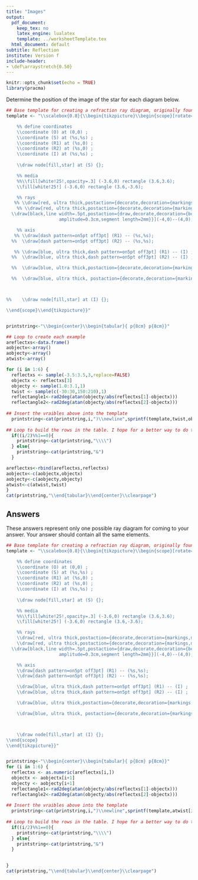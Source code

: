 ```yaml
---
title: "Images"
output:
  pdf_document: 
    keep_tex: no
    latex_engine: lualatex
    template: ../worksheetTemplate.tex
  html_document: default
subtitle: Reflection
institute: Version f
include-header:
- \def\arraystretch{0.50}
---
```


```r
knitr::opts_chunk$set(echo = TRUE)
library(pracma)
```

Determine the position of the image of the star for each diagram below.

```r

## Base template for creating a refraction ray diagram, originally found here: http://texample.net/tikz/examples/refraction/
template <- "\\scalebox{0.8}{\\begin{tikzpicture}\\begin{scope}[rotate=%s]

    %% define coordinates
    \\coordinate (O) at (0,0) ;
    \\coordinate (S) at (%s,%s) ;
    \\coordinate (R1) at (%s,0) ;
    \\coordinate (R2) at (%s,0) ;
    \\coordinate (I) at (%s,%s) ;
    
    \\draw node[fill,star] at (S) {};

    %% media
    %%\\fill[white!25!,opacity=.3] (-3.6,0) rectangle (3.6,3.6);
    \\fill[white!25!] (-3.6,0) rectangle (3.6,-3.6);

    %% rays
   %% \\draw[red, ultra thick,postaction={decorate,decoration={markings,mark=at position .65 with {\\arrow[scale=1,>=stealth]{<}}}}] (R1) -- (S) ;
    %% \\draw[red, ultra thick,postaction={decorate,decoration={markings,mark=at position .65 with {\\arrow[scale=1,>=stealth]{<}}}}] (R2) -- (S) ;
  \\draw[black,line width=.5pt,postaction={draw,decorate,decoration={border,angle=-45,
                    amplitude=0.3cm,segment length=2mm}}](-4,0)--(4,0);

    %% axis
   %% \\draw[dash pattern=on5pt off3pt] (R1) -- (%s,%s);
  %%  \\draw[dash pattern=on5pt off3pt] (R2) -- (%s,%s);

   %% \\draw[blue, ultra thick,dash pattern=on5pt off3pt] (R1) -- (I) ;
  %%  \\draw[blue, ultra thick,dash pattern=on5pt off3pt] (R2) -- (I) ;

  %%  \\draw[blue, ultra thick,postaction={decorate,decoration={markings,mark=at position .65 with {\\arrow[scale=1,>=stealth]{>}}}}] (R1) -- +(%s:1cm) ;

  %%  \\draw[blue, ultra thick, postaction={decorate,decoration={markings,mark=at position .65 with {\\arrow[scale=1,>=stealth]{>}}}}] (R2) -- +(%s:1cm) ;



%%    \\draw node[fill,star] at (I) {};

\\end{scope}\\end{tikzpicture}}"


printstring<-"\\begin{center}\\begin{tabular}{ p{8cm} p{8cm}}"

## Loop to create each example
areflectxs<-data.frame()
aobjectx<-array()
aobjecty<-array()
atwist<-array()

for (i in 1:6) {
  reflectxs <- sample(-3.5:3.5,3,replace=FALSE)
  objectx <- reflectxs[3]
  objecty <- sample(1.0:3.1,1)
  twist <- sample(c(-30:30,150:210),1)
  reflectangle1<-rad2deg(atan(objecty/abs(reflectxs[1]-objectx)))
  reflectangle2<-rad2deg(atan(objecty/abs(reflectxs[2]-objectx)))
  
## Insert the vraibles above into the template
  printstring<-cat(printstring,i,")\\newline",sprintf(template,twist,objectx,objecty,reflectxs[1],reflectxs[2],objectx,-objecty,reflectxs[1],objecty,reflectxs[2],objecty,if(reflectxs[1]<=objectx){180-reflectangle1}else{reflectangle1},if(reflectxs[2]<=objectx){180-reflectangle2}else{reflectangle2}),"\\newline ",sep="")
  
## Loop to build the rows in the table. I hope for a better way to do this.
  if((i/2)%%1==0){
    printstring<-cat(printstring,"\\\\")
  } else{
    printstring<-cat(printstring,"&")
  }

areflectxs<-rbind(areflectxs,reflectxs)
aobjectx<-c(aobjectx,objectx)
aobjecty<-c(aobjecty,objecty)
atwist<-c(atwist,twist)  
}
cat(printstring,"\\end{tabular}\\end{center}\\clearpage")
```

## Answers

These answers represent only one possible ray diagram for coming to your answer. Your answer should contain all the same elements.

```r

## Base template for creating a refraction ray diagram, originally found here: http://texample.net/tikz/examples/refraction/
template <- "\\scalebox{0.8}{\\begin{tikzpicture}\\begin{scope}[rotate=%s]

    %% define coordinates
    \\coordinate (O) at (0,0) ;
    \\coordinate (S) at (%s,%s) ;
    \\coordinate (R1) at (%s,0) ;
    \\coordinate (R2) at (%s,0) ;
    \\coordinate (I) at (%s,%s) ;
    
    \\draw node[fill,star] at (S) {};

    %% media
    %%\\fill[white!25!,opacity=.3] (-3.6,0) rectangle (3.6,3.6);
    \\fill[white!25!] (-3.6,0) rectangle (3.6,-3.6);

    %% rays
    \\draw[red, ultra thick,postaction={decorate,decoration={markings,mark=at position .65 with {\\arrow[scale=1,>=stealth]{<}}}}] (R1) -- (S) ;
    \\draw[red, ultra thick,postaction={decorate,decoration={markings,mark=at position .65 with {\\arrow[scale=1,>=stealth]{<}}}}] (R2) -- (S) ;
  \\draw[black,line width=.5pt,postaction={draw,decorate,decoration={border,angle=-45,
                    amplitude=0.3cm,segment length=2mm}}](-4,0)--(4,0);

    %% axis
    \\draw[dash pattern=on5pt off3pt] (R1) -- (%s,%s);
    \\draw[dash pattern=on5pt off3pt] (R2) -- (%s,%s);

    \\draw[blue, ultra thick,dash pattern=on5pt off3pt] (R1) -- (I) ;
    \\draw[blue, ultra thick,dash pattern=on5pt off3pt] (R2) -- (I) ;

    \\draw[blue, ultra thick,postaction={decorate,decoration={markings,mark=at position .65 with {\\arrow[scale=1,>=stealth]{>}}}}] (R1) -- +(%s:1cm) ;

    \\draw[blue, ultra thick, postaction={decorate,decoration={markings,mark=at position .65 with {\\arrow[scale=1,>=stealth]{>}}}}] (R2) -- +(%s:1cm) ;



    \\draw node[fill,star] at (I) {};
\\end{scope}
\\end{tikzpicture}}"


printstring<-"\\begin{center}\\begin{tabular}{ p{8cm} p{8cm}}"
for (i in 1:6) {
  reflectxs <- as.numeric(areflectxs[i,])
  objectx <- aobjectx[i+1]
  objecty <- aobjecty[i+1]
  reflectangle1<-rad2deg(atan(objecty/abs(reflectxs[1]-objectx)))
  reflectangle2<-rad2deg(atan(objecty/abs(reflectxs[2]-objectx)))
  
## Insert the vraibles above into the template
  printstring<-cat(printstring,i,")\\newline",sprintf(template,atwist[i+1],objectx,objecty,reflectxs[1],reflectxs[2],objectx,-objecty,reflectxs[1],objecty,reflectxs[2],objecty,if(reflectxs[1]<=objectx){180-reflectangle1}else{reflectangle1},if(reflectxs[2]<=objectx){180-reflectangle2}else{reflectangle2}),"\\newline ",sep="")
  
## Loop to build the rows in the table. I hope for a better way to do this.
  if((i/2)%%1==0){
    printstring<-cat(printstring,"\\\\")
  } else{
    printstring<-cat(printstring,"&")
  }

  
}
cat(printstring,"\\end{tabular}\\end{center}\\clearpage")

```
